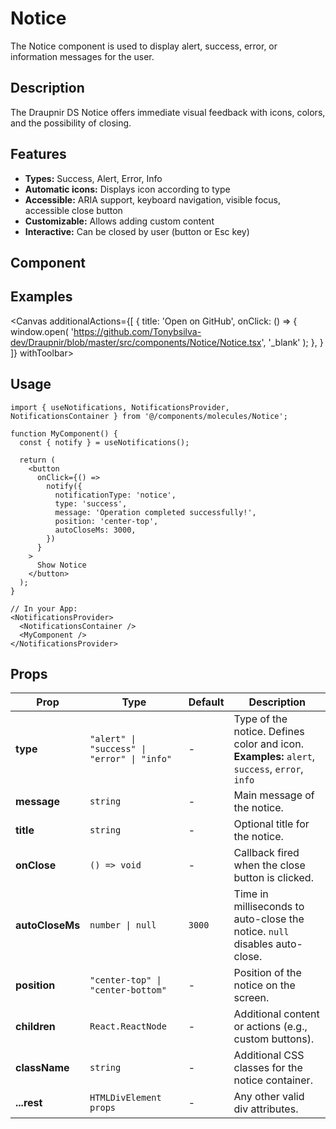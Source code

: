 
<Meta of={NoticeStories} component={Notice}/>

# Notice

The Notice component is used to display alert, success, error, or information messages for the user.

## Description
The Draupnir DS Notice offers immediate visual feedback with icons, colors, and the possibility of closing.

## Features
- **Types:** Success, Alert, Error, Info
- **Automatic icons:** Displays icon according to type
- **Accessible:** ARIA support, keyboard navigation, visible focus, accessible close button
- **Customizable:** Allows adding custom content
- **Interactive:** Can be closed by user (button or Esc key)

## Component
<Primary />
<Controls />

## Examples
<Canvas additionalActions={[
    {
      title: 'Open on GitHub',
      onClick: () => {
        window.open(
          'https://github.com/Tonybsilva-dev/Draupnir/blob/master/src/components/Notice/Notice.tsx',
          '_blank'
        );
      },
    }
  ]}
  withToolbar>
    <div className='flex flex-col gap-3'>
        <Story of={NoticeStories.Default} />
   </div>
</Canvas>

## Usage

```tsx
import { useNotifications, NotificationsProvider, NotificationsContainer } from '@/components/molecules/Notice';

function MyComponent() {
  const { notify } = useNotifications();

  return (
    <button
      onClick={() =>
        notify({
          notificationType: 'notice',
          type: 'success',
          message: 'Operation completed successfully!',
          position: 'center-top',
          autoCloseMs: 3000,
        })
      }
    >
      Show Notice
    </button>
  );
}

// In your App:
<NotificationsProvider>
  <NotificationsContainer />
  <MyComponent />
</NotificationsProvider>
```

## Props

<table style={{ width: '100%', borderCollapse: 'collapse', margin: '1.5rem 0' }}>
  <thead>
    <tr style={{ background: '#f7f7fa' }}>
      <th style={{ textAlign: 'left', padding: '8px' }}>Prop</th>
      <th style={{ textAlign: 'left', padding: '8px' }}>Type</th>
      <th style={{ textAlign: 'left', padding: '8px' }}>Default</th>
      <th style={{ textAlign: 'left', padding: '8px' }}>Description</th>
    </tr>
  </thead>
  <tbody>
    <tr>
      <td><b>type</b></td>
      <td><code>"alert" | "success" | "error" | "info"</code></td>
      <td>-</td>
      <td>Type of the notice. Defines color and icon.<br/><b>Examples:</b> <code>alert</code>, <code>success</code>, <code>error</code>, <code>info</code></td>
    </tr>
    <tr>
      <td><b>message</b></td>
      <td><code>string</code></td>
      <td>-</td>
      <td>Main message of the notice.</td>
    </tr>
    <tr>
      <td><b>title</b></td>
      <td><code>string</code></td>
      <td>-</td>
      <td>Optional title for the notice.</td>
    </tr>
    <tr>
      <td><b>onClose</b></td>
      <td><code>() =&gt; void</code></td>
      <td>-</td>
      <td>Callback fired when the close button is clicked.</td>
    </tr>
    <tr>
      <td><b>autoCloseMs</b></td>
      <td><code>number | null</code></td>
      <td><code>3000</code></td>
      <td>Time in milliseconds to auto-close the notice. <code>null</code> disables auto-close.</td>
    </tr>
    <tr>
      <td><b>position</b></td>
      <td><code>"center-top" | "center-bottom"</code></td>
      <td>-</td>
      <td>Position of the notice on the screen.</td>
    </tr>
    <tr>
      <td><b>children</b></td>
      <td><code>React.ReactNode</code></td>
      <td>-</td>
      <td>Additional content or actions (e.g., custom buttons).</td>
    </tr>
    <tr>
      <td><b>className</b></td>
      <td><code>string</code></td>
      <td>-</td>
      <td>Additional CSS classes for the notice container.</td>
    </tr>
    <tr>
      <td><b>...rest</b></td>
      <td><code>HTMLDivElement props</code></td>
      <td>-</td>
      <td>Any other valid div attributes.</td>
    </tr>
  </tbody>
</table>

